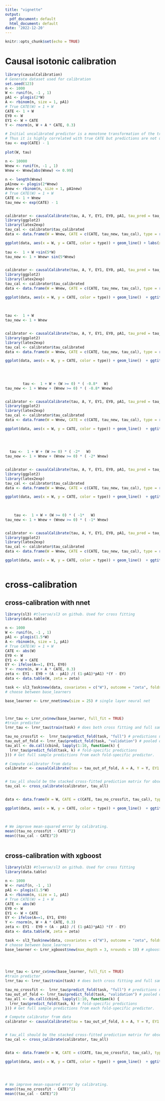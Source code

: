 ```yaml
---
title: "vignette"
output:
  pdf_document: default
  html_document: default
date: '2022-12-20'
---
```


```r
knitr::opts_chunk$set(echo = TRUE)
```

# Causal isotonic calibration

```r
library(causalCalibration)
# Generate dataset used for calibration
set.seed(123)
n <- 1000
W <- runif(n, -1 , 1)
pA1 <- plogis(2*W)
A <- rbinom(n, size = 1, pA1)
# True CATE(W) = 1 + W
CATE <- 1 + W
EY0 <- W
EY1 <- W + CATE
Y <- rnorm(n, W + A * CATE, 0.3)

# Initial uncalibrated predictor is a monotone transformation of the true CATE
# Thus it is highly correlated with true CATE but predictions are not uncalibrated for CATE values
tau <- exp(CATE) - 1
 
plot(W, tau)

n <- 10000
Wnew <- runif(n, -1 , 1)
Wnew <- Wnew[abs(Wnew) <= 0.99]
 
n <- length(Wnew)
pA1new <- plogis(2*Wnew)
Anew <- rbinom(n, size = 1, pA1new)
# True CATE(W) = 1 + W
CATE <- 1 + Wnew
tau_new <- exp(CATE) - 1


calibrator <- causalCalibrate(tau, A, Y, EY1, EY0, pA1, tau_pred = tau_new)
library(ggplot2)
library(latex2exp)
tau_cal <- calibrator$tau_calibrated
data <- data.frame(W = Wnew, CATE = c(CATE, tau_new, tau_cal), type = rep(c("CATE", "Original", "Calibrated"), each = length(Wnew)  ))

ggplot(data, aes(x = W, y = CATE, color = type)) + geom_line() + labs(x = TeX("$\\tau(w)$"), y =  TeX("$\\tau_0(w) = E[Y_1 - Y_0 | W = w]$") )+ ggtitle("Effect of calibration")   + scale_x_continuous( )    + theme_bw()
 
tau <-  1 + W +sin(5*W)
tau_new <- 1 + Wnew+ sin(5*Wnew)


calibrator <- causalCalibrate(tau, A, Y, EY1, EY0, pA1, tau_pred = tau_new)
library(ggplot2)
library(latex2exp)
tau_cal <- calibrator$tau_calibrated
data <- data.frame(W = Wnew, CATE = c(CATE, tau_new, tau_cal), type = rep(c("CATE", "Original", "Calibrated"), each = length(Wnew)  ))

ggplot(data, aes(x = W, y = CATE, color = type)) + geom_line()  + ggtitle("Effect of calibration")   + scale_x_continuous( )    + theme_bw()
 
  
  
tau <-  1 + W  
tau_new <- 1 + Wnew  


calibrator <- causalCalibrate(tau, A, Y, EY1, EY0, pA1, tau_pred = tau_new)
library(ggplot2)
library(latex2exp)
tau_cal <- calibrator$tau_calibrated
data <- data.frame(W = Wnew, CATE = c(CATE, tau_new, tau_cal), type = rep(c("CATE", "Original", "Calibrated"), each = length(Wnew)  ))

ggplot(data, aes(x = W, y = CATE, color = type)) + geom_line()  + ggtitle("Effect of calibration")   + scale_x_continuous( )    + theme_bw()
  
  
  
  
        tau <-  1 + W + (W >= 0) * ( -0.8*   W)
tau_new <- 1 + Wnew + (Wnew >= 0) * ( -0.8* Wnew)


calibrator <- causalCalibrate(tau, A, Y, EY1, EY0, pA1, tau_pred = tau_new)
library(ggplot2)
library(latex2exp)
tau_cal <- calibrator$tau_calibrated
data <- data.frame(W = Wnew, CATE = c(CATE, tau_new, tau_cal), type = rep(c("CATE", "Original", "Calibrated"), each = length(Wnew)  ))

ggplot(data, aes(x = W, y = CATE, color = type)) + geom_line()  + ggtitle("Effect of calibration")   + scale_x_continuous( )    + theme_bw()
 
  
  
  
  tau <-  1 + W + (W >= 0) * ( -2*   W)
tau_new <- 1 + Wnew + (Wnew >= 0) * ( -2* Wnew)


calibrator <- causalCalibrate(tau, A, Y, EY1, EY0, pA1, tau_pred = tau_new)
library(ggplot2)
library(latex2exp)
tau_cal <- calibrator$tau_calibrated
data <- data.frame(W = Wnew, CATE = c(CATE, tau_new, tau_cal), type = rep(c("CATE", "Original", "Calibrated"), each = length(Wnew)  ))

ggplot(data, aes(x = W, y = CATE, color = type)) + geom_line()  + ggtitle("Effect of calibration")   + scale_x_continuous( )    + theme_bw()
 
  
  
    tau <-  1 + W + (W >= 0) * ( -1*   W)
tau_new <- 1 + Wnew + (Wnew >= 0) * ( -1* Wnew)


calibrator <- causalCalibrate(tau, A, Y, EY1, EY0, pA1, tau_pred = tau_new)
library(ggplot2)
library(latex2exp)
tau_cal <- calibrator$tau_calibrated
data <- data.frame(W = Wnew, CATE = c(CATE, tau_new, tau_cal), type = rep(c("CATE", "Original", "Calibrated"), each = length(Wnew)  ))

ggplot(data, aes(x = W, y = CATE, color = type)) + geom_line()  + ggtitle("Effect of calibration")   + scale_x_continuous( )    + theme_bw()
   

```

# cross-calibration
 
## cross-calibration with nnet
 
 
```r
library(sl3) #tlverse/sl3 on github. Used for cross fitting
library(data.table)
 
n <- 1000
W <- runif(n, -1 , 1)
pA1 <- plogis(1.5*W)
A <- rbinom(n, size = 1, pA1)
# True CATE(W) = 1 + W
CATE <- abs(W)
EY0 <- W
EY1 <- W + CATE
EY <- ifelse(A==1, EY1, EY0)
Y <- rnorm(n, W + A * CATE, 0.3)
zeta <- EY1 - EY0 + (A - pA1) /( (1-pA1)*pA1) *(Y - EY)
data <- data.table(W, zeta = zeta)

task <- sl3_Task$new(data, covariates = c("W"), outcome = "zeta", folds = 10)
# choose between base_learners

base_learner <- Lrnr_nnet$new(size = 25) # single layer neural net



lrnr_tau <- Lrnr_cv$new(base_learner, full_fit = TRUE)
#train predictor
lrnr_tau <- lrnr_tau$train(task) # does both cross fitting and full sample fitting

tau_no_crossfit <-  lrnr_tau$predict_fold(task, "full") # predictions using full predictor fit on all data
tau_out_of_fold <- lrnr_tau$predict_fold(task, "validation") # pooled out of fold predictions from cross fitted predictors
tau_all <- do.call(cbind, lapply(1:10, function(k) {
  lrnr_tau$predict_fold(task, k) # fold-specific predictions
})) # Get full sample predictions from each fold-specific predictor.

# Compute calibrator from data
calibrator <- causalCalibrate(tau = tau_out_of_fold, A = A, Y = Y, EY1 = EY1, EY0 = EY0, pA1 = pA1)


# tau_all should be the stacked cross-fitted prediction matrix for observations at which we would like to get the calibrated predictions.
tau_cal <- cross_calibrate(calibrator, tau_all)


data <- data.frame(W = W, CATE = c(CATE, tau_no_crossfit, tau_cal), type = rep(c("True CATE", "Uncalibrated", "Calibrated"), each = length(W)  ))

ggplot(data, aes(x = W, y = CATE, color = type)) + geom_line()  + ggtitle("Effect of calibration")   + scale_x_continuous( )    + theme_bw()
   
 
  
# We improve mean-squared error by calibrating.
mean((tau_no_crossfit - CATE)^2)
mean((tau_cal - CATE)^2)
 
```
 
 
 
 

 
 
## cross-calibration with xgboost
 
 
```r
library(sl3) #tlverse/sl3 on github. Used for cross fitting
library(data.table)
 
n <- 1000
W <- runif(n, -1 , 1)
pA1 <- plogis(1.5*W)
A <- rbinom(n, size = 1, pA1)
# True CATE(W) = 1 + W
CATE <- abs(W)
EY0 <- W
EY1 <- W + CATE
EY <- ifelse(A==1, EY1, EY0)
Y <- rnorm(n, W + A * CATE, 0.3)
zeta <- EY1 - EY0 + (A - pA1) /( (1-pA1)*pA1) *(Y - EY)
data <- data.table(W, zeta = zeta)

task <- sl3_Task$new(data, covariates = c("W"), outcome = "zeta", folds = 10)
# choose between base_learners
base_learner <- Lrnr_xgboost$new(max_depth = 3, nrounds = 10) # xgboost
 



lrnr_tau <- Lrnr_cv$new(base_learner, full_fit = TRUE)
#train predictor
lrnr_tau <- lrnr_tau$train(task) # does both cross fitting and full sample fitting

tau_no_crossfit <-  lrnr_tau$predict_fold(task, "full") # predictions using full predictor fit on all data
tau_out_of_fold <- lrnr_tau$predict_fold(task, "validation") # pooled out of fold predictions from cross fitted predictors
tau_all <- do.call(cbind, lapply(1:10, function(k) {
  lrnr_tau$predict_fold(task, k) # fold-specific predictions
})) # Get full sample predictions from each fold-specific predictor.

# Compute calibrator from data
calibrator <- causalCalibrate(tau = tau_out_of_fold, A = A, Y = Y, EY1 = EY1, EY0 = EY0, pA1 = pA1)


# tau_all should be the stacked cross-fitted prediction matrix for observations at which we would like to get the calibrated predictions.
tau_cal <- cross_calibrate(calibrator, tau_all)


data <- data.frame(W = W, CATE = c(CATE, tau_no_crossfit, tau_cal), type = rep(c("True CATE", "Uncalibrated", "Calibrated"), each = length(W)  ))

ggplot(data, aes(x = W, y = CATE, color = type)) + geom_line()  + ggtitle("Effect of calibration")   + scale_x_continuous( )    + theme_bw()
   
 
 
  
# We improve mean-squared error by calibrating.
mean((tau_no_crossfit - CATE)^2)
mean((tau_cal - CATE)^2)
 
```

